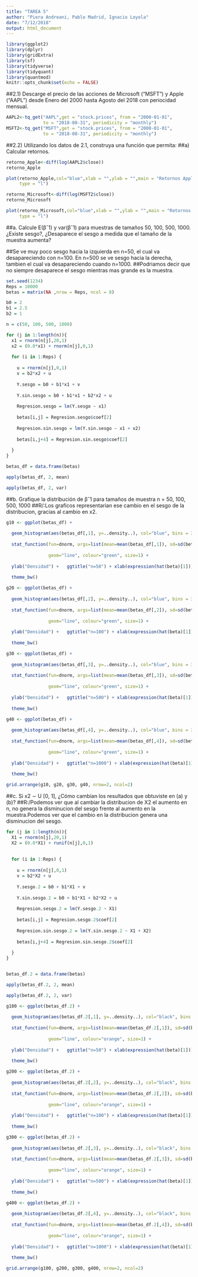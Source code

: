 ```yaml
---
title: "TAREA 5"
author: "Piera Andreani, Pablo Madrid, Ignacio Loyola"
date: "7/12/2018"
output: html_document
---
```


```r
library(ggplot2)
library(dplyr)
library(gridExtra)
library(sf)
library(tidyverse)
library(tidyquant)
library(quantmod)
knitr::opts_chunk$set(echo = FALSE)
```

##2.1) Descarge el precio de las acciones de Microsoft ("MSFT") y Apple ("AAPL") desde Enero del 2000 hasta Agosto del 2018 con periocidad mensual.
```r
AAPL2<-tq_get("AAPL",get = "stock.prices", from = "2000-01-01",
              to = "2018-08-31", periodicity = "monthly")
MSFT2<-tq_get("MSFT",get = "stock.prices", from = "2000-01-01",
              to = "2018-08-31", periodicity = "monthly")
```

##2.2) Utilizando los datos de 2.1, construya una función que permita:
##a) Calcular retornos.
```r


retorno_Apple<-diff(log(AAPL2$close))
retorno_Apple

plot(retorno_Apple,col="blue",xlab = "",ylab = "",main = "Retornos Apple",
     type = "l")

retorno_Microsoft<-diff(log(MSFT2$close))
retorno_Microsoft

plot(retorno_Microsoft,col="blue",xlab = "",ylab = "",main = "Retornos Microsoft",
     type = "l")
```
##a. Calcule E(βˆ1) y var(βˆ1) para muestras de tamaños 50, 100, 500, 1000. ¿Existe sesgo?, ¿Desaparece el sesgo a medida que el tamaño de la muestra aumenta?

##Se ve muy poco sesgo hacia la izquierda en n=50, el cual va desapareciendo con n=100. En n=500 se ve sesgo hacia la derecha, tambien el cual va desapareciendo cuando n=1000.
##Podriamos decir que no siempre desaparece el sesgo mientras mas grande es la muestra.

```r
set.seed(1234)
Reps = 10000
betas = matrix(NA ,nrow = Reps, ncol = 8)

b0 = 2
b1 = 2.5
b2 = 1

n = c(50, 100, 500, 1000)

for (j in 1:length(n)){
  x1 = rnorm(n[j],20,1)
  x2 = (0.8*x1) + rnorm(n[j],0,1)
  
  for (i in 1:Reps) {
    
    u = rnorm(n[j],0,1)
    v = b2*x2 + u
    
    Y.sesgo = b0 + b1*x1 + v
    
    Y.sin.sesgo = b0 + b1*x1 + b2*x2 + u
    
    Regresion.sesgo = lm(Y.sesgo ~ x1)
    
    betas[i,j] = Regresion.sesgo$coef[2]
    
    Regresion.sin.sesgo = lm(Y.sin.sesgo ~ x1 + x2)
    
    betas[i,j+4] = Regresion.sin.sesgo$coef[2]
    
  }
}

betas_df = data.frame(betas)

apply(betas_df, 2, mean)

apply(betas_df, 2, var)
```


##b. Grafique la distribución de βˆ1 para tamaños de muestra n = 50, 100, 500, 1000
##R/:Los graficos representarian ese cambio en el sesgo de la distribucion, gracias al cambio en x2.


```r
g10 <- ggplot(betas_df) + 
  
  geom_histogram(aes(betas_df[,1], y=..density..), col="blue", bins = 30) +
  
  stat_function(fun=dnorm, args=list(mean=mean(betas_df[,1]), sd=sd(betas_df[,1])), 
                
                geom="line", colour="green", size=1) +
  
  ylab("Densidad") +   ggtitle("n=50") + xlab(expression(hat(beta)[1])) +
  
  theme_bw()

g20 <- ggplot(betas_df) + 
  
  geom_histogram(aes(betas_df[,2], y=..density..), col="blue", bins = 30) +
  
  stat_function(fun=dnorm, args=list(mean=mean(betas_df[,2]), sd=sd(betas_df[,2])), 
                
                geom="line", colour="green", size=1) +
  
  ylab("Densidad") +   ggtitle("n=100") + xlab(expression(hat(beta)[1])) +
  
  theme_bw()

g30 <- ggplot(betas_df) + 
  
  geom_histogram(aes(betas_df[,3], y=..density..), col="blue", bins = 30) +
  
  stat_function(fun=dnorm, args=list(mean=mean(betas_df[,3]), sd=sd(betas_df[,3])), 
                
                geom="line", colour="green", size=1) +
  
  ylab("Densidad") +   ggtitle("n=500") + xlab(expression(hat(beta)[1])) +
  
  theme_bw()

g40 <- ggplot(betas_df) + 
  
  geom_histogram(aes(betas_df[,4], y=..density..), col="blue", bins = 30) +
  
  stat_function(fun=dnorm, args=list(mean=mean(betas_df[,4]), sd=sd(betas_df[,4])), 
                
                geom="line", colour="green", size=1) +
  
  ylab("Densidad") +   ggtitle("n=1000") + xlab(expression(hat(beta)[1])) +
  
  theme_bw()

grid.arrange(g10, g20, g30, g40, nrow=2, ncol=2)

```

##c. Si x2 ∼ U [0, 1], ¿Cómo cambian los resultados que obtuviste en (a) y (b)?
##R:/Podemos ver que al cambiar la distribucion de X2 el aumento en n, no genera la disminucion del sesgo frente al aumento en la muestra.Podemos ver que el cambio en la distribucion genera una disminucion del sesgo.

```r
for (j in 1:length(n)){
  X1 = rnorm(n[j],20,1)
  X2 = (0.8*X1) + runif(n[j],0,1)
  
  
  for (i in 1:Reps) {
    
    u = rnorm(n[j],0,1)
    v = b2*X2 + u
    
    Y.sesgo.2 = b0 + b1*X1 + v
    
    Y.sin.sesgo.2 = b0 + b1*X1 + b2*X2 + u
    
    Regresion.sesgo.2 = lm(Y.sesgo.2 ~ X1)
    
    betas[i,j] = Regresion.sesgo.2$coef[2]
    
    Regresion.sin.sesgo.2 = lm(Y.sin.sesgo.2 ~ X1 + X2)
    
    betas[i,j+4] = Regresion.sin.sesgo.2$coef[2]
    
  }
}


betas_df.2 = data.frame(betas)

apply(betas_df.2, 2, mean)

apply(betas_df.2, 2, var)

```

```r
g100 <- ggplot(betas_df.2) + 
  
  geom_histogram(aes(betas_df.2[,1], y=..density..), col="black", bins = 30) +
  
  stat_function(fun=dnorm, args=list(mean=mean(betas_df.2[,1]), sd=sd(betas_df.2[,1])), 
                
                geom="line", colour="orange", size=1) +
  
  ylab("Densidad") +   ggtitle("n=50") + xlab(expression(hat(beta)[1])) +
  
  theme_bw()

g200 <- ggplot(betas_df.2) + 
  
  geom_histogram(aes(betas_df.2[,2], y=..density..), col="black", bins = 30) +
  
  stat_function(fun=dnorm, args=list(mean=mean(betas_df.2[,2]), sd=sd(betas_df.2[,2])), 
                
                geom="line", colour="orange", size=1) +
  
  ylab("Densidad") +   ggtitle("n=100") + xlab(expression(hat(beta)[1])) +
  
  theme_bw()

g300 <- ggplot(betas_df.2) + 
  
  geom_histogram(aes(betas_df.2[,3], y=..density..), col="black", bins = 30) +
  
  stat_function(fun=dnorm, args=list(mean=mean(betas_df.2[,3]), sd=sd(betas_df.2[,3])), 
                
                geom="line", colour="orange", size=1) +
  
  ylab("Densidad") +   ggtitle("n=500") + xlab(expression(hat(beta)[1])) +
  
  theme_bw()

g400 <- ggplot(betas_df.2) + 
  
  geom_histogram(aes(betas_df.2[,4], y=..density..), col="black", bins = 30) +
  
  stat_function(fun=dnorm, args=list(mean=mean(betas_df.2[,4]), sd=sd(betas_df.2[,4])), 
                
                geom="line", colour="orange", size=1) +
  
  ylab("Densidad") +   ggtitle("n=1000") + xlab(expression(hat(beta)[1])) +
  
  theme_bw()

grid.arrange(g100, g200, g300, g400, nrow=2, ncol=2)

```
